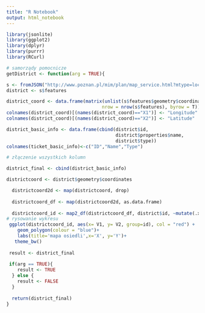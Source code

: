 ```yaml
---
title: "R Notebook"
output: html_notebook
---
```


```r
library(jsonlite)
library(ggplot2)
library(dplyr)
library(purrr)
library(RCurl)
```

```r
# samorządy pomocnicze 
getDistrict <- function(arg = TRUE){

s <- fromJSON("http://www.poznan.pl/mim/plan/map_service.html?mtype=local_gov&co=osiedla")
district <- s$features

district_coord <- data.frame(matrix(unlist(s$features$geometry$coordinates),
                                   nrow = nrow(s$features), byrow = T))
colnames(district_coord)[(names(district_coord)=="X1")] <- "Longitude"
colnames(district_coord)[(names(district_coord)=="X2")] <- "Latitude"

district_basic_info <- data.frame(cbind(district$id,
                                        district$properties$name,
                                        district$type))
colnames(ticket_basic_info)<-c("ID","Name","Type")

# złączenie wszystkich kolumn

district_final <- cbind(district_basic_info)

districtcoord <- district$geometry$coordinates

  districtcoord2d <- map(districtcoord, drop)
  
  districtcoord_df <- map(districtcoord2d, as.data.frame)
  
  districtcoord_id <- map2_df(districtcoord_df, district$id, ~mutate(.x, id=.y))
# rysowanie wykresu 
 ggplot(districtcoord_id, aes(x= V1, y= V2, group=id), col = "red") +
    geom_polygon(colour = "blue")+
    labs(title='mapa osiedli',x='X', y='Y')+
   theme_bw()
 
 result <- district_final
 
 if(arg == TRUE){
    result <- TRUE
  } else {
    result <- FALSE
  }
  
  return(district_final)
}
```

